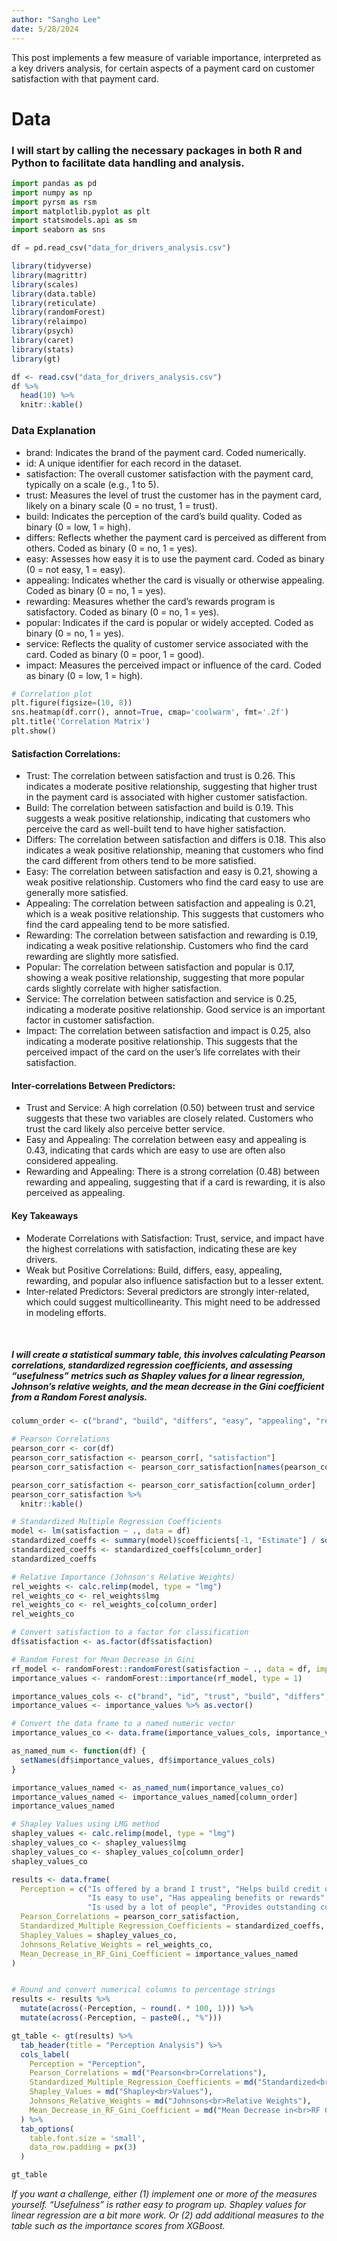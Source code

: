 ```yaml
---
author: "Sangho Lee"
date: 5/28/2024
---
```



This post implements a few measure of variable importance, interpreted as a key drivers analysis, for certain aspects of a payment card on customer satisfaction with that payment card.

# Data

### I will start by calling the necessary packages in both R and Python to facilitate data handling and analysis. 

```python
import pandas as pd
import numpy as np
import pyrsm as rsm
import matplotlib.pyplot as plt
import statsmodels.api as sm
import seaborn as sns
```

```python
df = pd.read_csv("data_for_drivers_analysis.csv")
```

```r
library(tidyverse)
library(magrittr)
library(scales)
library(data.table)
library(reticulate)
library(randomForest)
library(relaimpo)
library(psych)
library(caret)
library(stats)
library(gt)

```

```r
df <- read.csv("data_for_drivers_analysis.csv")
df %>% 
  head(10) %>% 
  knitr::kable() 
```


### Data Explanation
- brand: Indicates the brand of the payment card. Coded numerically.
- id: A unique identifier for each record in the dataset.
- satisfaction: The overall customer satisfaction with the payment card, typically on a scale (e.g., 1 to 5).
- trust: Measures the level of trust the customer has in the payment card, likely on a binary scale (0 = no trust, 1 = trust).
- build: Indicates the perception of the card's build quality. Coded as binary (0 = low, 1 = high).
- differs: Reflects whether the payment card is perceived as different from others. Coded as binary (0 = no, 1 = yes).
- easy: Assesses how easy it is to use the payment card. Coded as binary (0 = not easy, 1 = easy).
- appealing: Indicates whether the card is visually or otherwise appealing. Coded as binary (0 = no, 1 = yes).
- rewarding: Measures whether the card's rewards program is satisfactory. Coded as binary (0 = no, 1 = yes).
- popular: Indicates if the card is popular or widely accepted. Coded as binary (0 = no, 1 = yes).
- service: Reflects the quality of customer service associated with the card. Coded as binary (0 = poor, 1 = good).
- impact: Measures the perceived impact or influence of the card. Coded as binary (0 = low, 1 = high).


```python
# Correlation plot
plt.figure(figsize=(10, 8))
sns.heatmap(df.corr(), annot=True, cmap='coolwarm', fmt='.2f')
plt.title('Correlation Matrix')
plt.show()
```

#### Satisfaction Correlations:
- Trust: The correlation between satisfaction and trust is 0.26. This indicates a moderate positive relationship, suggesting that higher trust in the payment card is associated with higher customer satisfaction.
- Build: The correlation between satisfaction and build is 0.19. This suggests a weak positive relationship, indicating that customers who perceive the card as well-built tend to have higher satisfaction.
- Differs: The correlation between satisfaction and differs is 0.18. This also indicates a weak positive relationship, meaning that customers who find the card different from others tend to be more satisfied.
- Easy: The correlation between satisfaction and easy is 0.21, showing a weak positive relationship. Customers who find the card easy to use are generally more satisfied.
- Appealing: The correlation between satisfaction and appealing is 0.21, which is a weak positive relationship. This suggests that customers who find the card appealing tend to be more satisfied.
- Rewarding: The correlation between satisfaction and rewarding is 0.19, indicating a weak positive relationship. Customers who find the card rewarding are slightly more satisfied.
- Popular: The correlation between satisfaction and popular is 0.17, showing a weak positive relationship, suggesting that more popular cards slightly correlate with higher satisfaction.
- Service: The correlation between satisfaction and service is 0.25, indicating a moderate positive relationship. Good service is an important factor in customer satisfaction.
- Impact: The correlation between satisfaction and impact is 0.25, also indicating a moderate positive relationship. This suggests that the perceived impact of the card on the user's life correlates with their satisfaction.

#### Inter-correlations Between Predictors:
- Trust and Service: A high correlation (0.50) between trust and service suggests that these two variables are closely related. Customers who trust the card likely also perceive better service.
- Easy and Appealing: The correlation between easy and appealing is 0.43, indicating that cards which are easy to use are often also considered appealing.
- Rewarding and Appealing: There is a strong correlation (0.48) between rewarding and appealing, suggesting that if a card is rewarding, it is also perceived as appealing.

#### Key Takeaways
- Moderate Correlations with Satisfaction: Trust, service, and impact have the highest correlations with satisfaction, indicating these are key drivers.
- Weak but Positive Correlations: Build, differs, easy, appealing, rewarding, and popular also influence satisfaction but to a lesser extent.
- Inter-related Predictors: Several predictors are strongly inter-related, which could suggest multicollinearity. This might need to be addressed in modeling efforts.

<br>


##### I will create a statistical summary table, this involves calculating Pearson correlations, standardized regression coefficients, and assessing "usefulness" metrics such as Shapley values for a linear regression, Johnson's relative weights, and the mean decrease in the Gini coefficient from a Random Forest analysis. 

```r
column_order <- c("brand", "build", "differs", "easy", "appealing", "rewarding", "popular", "service", "impact")
```


```r
# Pearson Correlations
pearson_corr <- cor(df)
pearson_corr_satisfaction <- pearson_corr[, "satisfaction"]
pearson_corr_satisfaction <- pearson_corr_satisfaction[names(pearson_corr_satisfaction) != "satisfaction"]

pearson_corr_satisfaction <- pearson_corr_satisfaction[column_order]
pearson_corr_satisfaction %>% 
  knitr::kable()
```



```r
# Standardized Multiple Regression Coefficients
model <- lm(satisfaction ~ ., data = df)
standardized_coeffs <- summary(model)$coefficients[-1, "Estimate"] / sd(df$satisfaction)
standardized_coeffs <- standardized_coeffs[column_order]
standardized_coeffs
```




```r
# Relative Importance (Johnson's Relative Weights)
rel_weights <- calc.relimp(model, type = "lmg")
rel_weights_co <- rel_weights$lmg
rel_weights_co <- rel_weights_co[column_order]
rel_weights_co
```

```r
# Convert satisfaction to a factor for classification
df$satisfaction <- as.factor(df$satisfaction)

# Random Forest for Mean Decrease in Gini
rf_model <- randomForest::randomForest(satisfaction ~ ., data = df, importance = TRUE)
importance_values <- randomForest::importance(rf_model, type = 1)

importance_values_cols <- c("brand", "id", "trust", "build", "differs", "easy", "appealing", "rewarding", "popular", "service", "impact")
importance_values <- importance_values %>% as.vector()

# Convert the data frame to a named numeric vector
importance_values_co <- data.frame(importance_values_cols, importance_values)

as_named_num <- function(df) {
  setNames(df$importance_values, df$importance_values_cols)
}

importance_values_named <- as_named_num(importance_values_co)
importance_values_named <- importance_values_named[column_order]
importance_values_named

```

```r
# Shapley Values using LMG method
shapley_values <- calc.relimp(model, type = "lmg")
shapley_values_co <- shapley_values$lmg
shapley_values_co <- shapley_values_co[column_order]
shapley_values_co
```


```r
results <- data.frame(
  Perception = c("Is offered by a brand I trust", "Helps build credit quickly", "Is different from other cards", 
                 "Is easy to use", "Has appealing benefits or rewards", "Rewards me for responsible usage", 
                 "Is used by a lot of people", "Provides outstanding customer service", "Makes a difference in my life"),
  Pearson_Correlations = pearson_corr_satisfaction,
  Standardized_Multiple_Regression_Coefficients = standardized_coeffs,
  Shapley_Values = shapley_values_co,
  Johnsons_Relative_Weights = rel_weights_co,
  Mean_Decrease_in_RF_Gini_Coefficient = importance_values_named
)


# Round and convert numerical columns to percentage strings
results <- results %>%
  mutate(across(-Perception, ~ round(. * 100, 1))) %>%
  mutate(across(-Perception, ~ paste0(., "%")))

gt_table <- gt(results) %>%
  tab_header(title = "Perception Analysis") %>%
  cols_label(
    Perception = "Perception",
    Pearson_Correlations = md("Pearson<br>Correlations"),
    Standardized_Multiple_Regression_Coefficients = md("Standardized<br>Multiple Regression<br>Coefficients"),
    Shapley_Values = md("Shapley<br>Values"),
    Johnsons_Relative_Weights = md("Johnsons<br>Relative Weights"),
    Mean_Decrease_in_RF_Gini_Coefficient = md("Mean Decrease in<br>RF Gini Coefficient")
  ) %>%
  tab_options(
    table.font.size = 'small',
    data_row.padding = px(3)
  )

gt_table

```





_If you want a challenge, either (1) implement one or more of the measures yourself. "Usefulness" is rather easy to program up. Shapley values for linear regression are a bit more work. Or (2) add additional measures to the table such as the importance scores from XGBoost._






